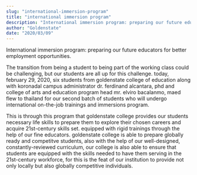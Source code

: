 ```yaml
---
slug: "international-immersion-program"
title: "international immersion program"
description: "International immersion program: preparing our future educators for better employment opportunities."
author: "Goldenstate"
date: "2020/03/09"
---
```


International immersion program: preparing our future educators for better employment opportunities.

The transition from being a student to being part of the working class could be challenging, but our students are all up for this challenge. today, february 29, 2020, six students from goldenstate college of education along with koronadal campus administrator dr. ferdinand alcantara, phd and college of arts and education program head mr. elviro bacalanmo, maed flew to thailand for our second batch of students who will undergo international on-the-job trainings and immersions program.

This is through this program that goldenstate college provides our students necessary life skills to prepare them to explore their chosen careers and acquire 21st-century skills set. equipped with rigid trainings through the help of our fine educators. goldenstate college is able to prepare globally ready and competitve students, also with the help of our well-designed, constantly-reviewed curriculum, our college is also able to ensure that students are equipped with the skills needed to have them serving in the 21st-century workforce, for this is the feat of our institution to provide not only locally but also globally competitive individuals.